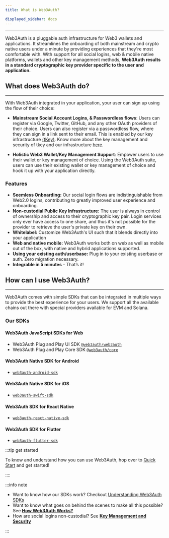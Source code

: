 ```yaml
---
title: What is Web3Auth?

displayed_sidebar: docs
---
```



---

Web3Auth is a pluggable auth infrastructure for Web3 wallets and applications. It streamlines the onboarding of both mainstream and crypto native
users under a minute by providing experiences that they're most comfortable with. With support for all social logins, web & mobile native platforms,
wallets and other key management methods, **Web3Auth results in a standard cryptographic key provider specific to the user and application.**

## What does Web3Auth do?

---

With Web3Auth integrated in your application, your user can sign up using the flow of their choice:

- **Mainstream Social Account Logins, & Passwordless flows**: Users can register via Google, Twitter, GitHub, and any other OAuth providers of their
  choice. Users can also register via a passwordless flow, where they can sign in a link sent to their email. This is enabled by our key
  infrastructure [(tKey)](https://github.com/tkey/tkey). Know more about the key management and security of tkey and our infrastructure
  [here](./key-management).

- **Holistic Web3 Wallet/Key Management Support**: Empower users to use their wallet or key management of choice. Using the Web3Auth suite, users can
  use their existing wallet or key management of choice and hook it up with your application directly.

<ModalAnim />

### Features

- **Seemless Onboarding:** Our social login flows are indistinguishable from Web2.0 logins, contributing to greatly improved user experience and
  onboarding.
- **Non-custodial Public Key Infrastructure:** The user is always in control of ownership and access to their cryptographic key pair. Login services
  only ever have access to one share, and thus it's not possible for the provider to retrieve the user's private key on their own.
- **Whitelabel:** Customize Web3Auth's UI such that it blends directly into your application
- **Web and native mobile:** Web3Auth works both on web as well as mobile out of the box, with native and hybrid applications supported.
- **Using your existing auth/userbase:** Plug in to your existing userbase or auth. Zero migration necessary.
- **Integrable in 5 minutes** - That’s it!

## How can I use Web3Auth?

---

Web3Auth comes with simple SDKs that can be integrated in multiple ways to provide the best experience for your users. We support all the available
chains out there with special providers available for EVM and Solana.

### Our SDKs

#### Web3Auth JavaScript SDKs for Web

- Web3Auth Plug and Play UI SDK [`@web3auth/web3auth`](/sdk/web/web3auth/)
- Web3Auth Plug and Play Core SDK [`@web3auth/core`](/sdk/web/core)

#### Web3Auth Native SDK for Android

- [`web3auth-android-sdk`](/sdk/android/)

#### Web3Auth Native SDK for iOS

- [`web3auth-swift-sdk`](/sdk/ios/)

#### Web3Auth SDK for React Native

- [`web3auth-react-native-sdk`](/sdk/react-native/)

#### Web3Auth SDK for Flutter

- [`web3auth-flutter-sdk`](/sdk/flutter/)

:::tip get started

To know and understand how you can use Web3Auth, hop over to [Quick Start](../quick-start) and get started!

::::

:::info note

- Want to know how our SDKs work? Checkout [Understanding Web3Auth SDKs ](../sdk)
- Want to know what goes on behind the scenes to make all this possible? See [**How Web3Auth Works?**](./how-web3auth-works)
- How are social logins non-custodial? See [**Key Management and Security**](./key-management)

:::
